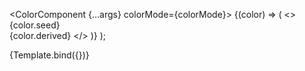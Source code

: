 
<Meta title="Design-system/widgets" component={ColorComponent} />

  <ColorComponent {...args} colorMode={colorMode}>
    {(color) => (
      <>
        {color.seed}
        <br />
        {color.derived}
      </>
    )}
  </ColorComponent>
);

<Canvas>
  <Story
    name="Test Color Component"
    args={{
      source: "oklch",
      size: "small",
      steps: 11,
      colorSpace: "oklch",
      variant: "primary",
      isHovered: false,
      isActive: false,
      isFocused: false,
      isDisabled: false,
    }}
    argTypes={{
      source: {
        options: ["oklch", "hex", "appsmith"],
        control: { type: "radio" },
      },
      size: {
        options: ["small", "big"],
        control: { type: "radio" },
        if: { arg: "source", neq: "appsmith" },
      },
      colorSpace: {
        options: ["oklch", "hex"],
        control: { type: "radio" },
      },
      steps: {
        if: { arg: "source", neq: "appsmith" },
      },
      variant: {
        options: ["primary", "secondary", "tertiary"],
        control: { type: "radio" },
      },
    }}
  >
    {Template.bind({})}
  </Story>
</Canvas>
